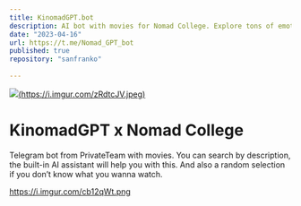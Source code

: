 ```yaml
---
title: KinomadGPT.bot
description: AI bot with movies for Nomad College. Explore tons of emotions with NomadGPT, run by AI and filled with movie charm.
date: "2023-04-16"
url: https://t.me/Nomad_GPT_bot
published: true
repository: "sanfranko"
  
---
```



 [![](https://i.imgur.com/cb12qWt.png)(https://i.imgur.com/zRdtcJV.jpeg)](https://t.me/Nomad_GPT_bot) 

# KinomadGPT x Nomad College

Telegram bot from PrivateTeam with movies. You can search by description, the built-in AI assistant will help you with this. And also a random selection if you don’t know what you wanna watch.

https://i.imgur.com/cb12qWt.png
